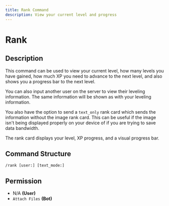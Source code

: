 ```yaml
---
title: Rank Command
description: View your current level and progress
---
```


# Rank

## Description

This command can be used to view your current level, how many levels you have gained, how much XP you need to advance to the next level, and also shows you a progress bar to the next level.

You can also input another user on the server to view their leveling information. The same information will be shown as with your leveling information.

You also have the option to send a `text_only` rank card which sends the information without the image rank card. This can be useful if the image isn't being displayed properly on your device of if you are trying to save data bandwidth.

The rank card displays your level, XP progress, and a visual progress bar.

## Command Structure

```
/rank [user:] [text_mode:]
```

## Permission

* N/A **(User)**
* `Attach Files` **(Bot)**